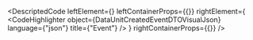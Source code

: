 
<DescriptedCode
  leftElement={<DataUnitCreatedEventDTODesc />}
  leftContainerProps={{}}
  rightElement={
    <CodeHighlighter
      object={DataUnitCreatedEventDTOVisualJson}
      language={"json"}
      title={"Event"}
    />
  }
  rightContainerProps={{}}
/>
